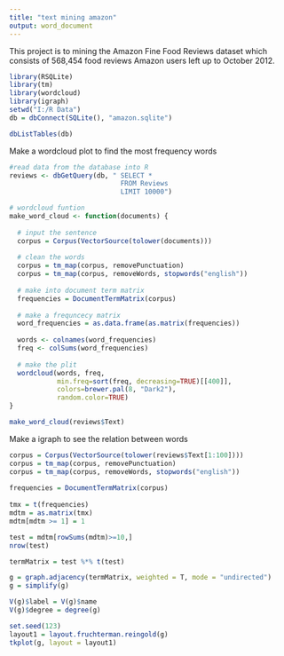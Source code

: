 ```yaml
---
title: "text mining amazon"
output: word_document
---
```

This project is to mining the Amazon Fine Food Reviews dataset which consists of 568,454 food reviews Amazon users left up to October 2012.
```r
library(RSQLite)
library(tm)
library(wordcloud)
library(igraph)
setwd("I:/R Data")
db = dbConnect(SQLite(), "amazon.sqlite")

dbListTables(db)
```

Make a wordcloud plot to find the most frequency words
```r

#read data from the database into R
reviews <- dbGetQuery(db, " SELECT *
                            FROM Reviews
                            LIMIT 10000")

# wordcloud funtion
make_word_cloud <- function(documents) {
  
  # input the sentence
  corpus = Corpus(VectorSource(tolower(documents)))
  
  # clean the words
  corpus = tm_map(corpus, removePunctuation)
  corpus = tm_map(corpus, removeWords, stopwords("english"))
  
  # make into document term matrix
  frequencies = DocumentTermMatrix(corpus)
  
  # make a frequncecy matrix
  word_frequencies = as.data.frame(as.matrix(frequencies))
  
  words <- colnames(word_frequencies)
  freq <- colSums(word_frequencies)
  
  # make the plit
  wordcloud(words, freq,
            min.freq=sort(freq, decreasing=TRUE)[[400]],
            colors=brewer.pal(8, "Dark2"),
            random.color=TRUE)  
}

make_word_cloud(reviews$Text)
```

Make a igraph to see the relation between words
```r


corpus = Corpus(VectorSource(tolower(reviews$Text[1:100])))
corpus = tm_map(corpus, removePunctuation)
corpus = tm_map(corpus, removeWords, stopwords("english"))
  
frequencies = DocumentTermMatrix(corpus)
  
tmx = t(frequencies)
mdtm = as.matrix(tmx)  
mdtm[mdtm >= 1] = 1

test = mdtm[rowSums(mdtm)>=10,]
nrow(test)

termMatrix = test %*% t(test)

g = graph.adjacency(termMatrix, weighted = T, mode = "undirected")
g = simplify(g)

V(g)$label = V(g)$name
V(g)$degree = degree(g)

set.seed(123)
layout1 = layout.fruchterman.reingold(g)
tkplot(g, layout = layout1)
```
